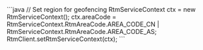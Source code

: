 <PlatformWrapper platform="linux-java">
```java
// Set region for geofencing
RtmServiceContext ctx = new RtmServiceContext();
ctx.areaCode = RtmServiceContext.RtmAreaCode.AREA_CODE_CN | RtmServiceContext.RtmAreaCode.AREA_CODE_AS;
RtmClient.setRtmServiceContext(ctx);
```
</PlatformWrapper>

